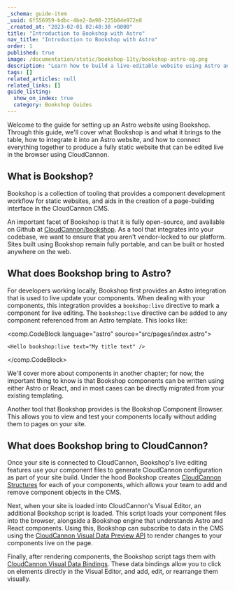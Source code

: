 ```yaml
---
_schema: guide-item
_uuid: 6f556959-bdbc-4be2-8a98-225b84e972e8
_created_at: "2023-02-01 02:40:30 +0000"
title: "Introduction to Bookshop with Astro"
nav_title: "Introduction to Bookshop with Astro"
order: 1
published: true
image: /documentation/static/bookshop-11ty/bookshop-astro-og.png
description: "Learn how to build a live-editable website using Astro and Bookshop on CloudCannon."
tags: []
related_articles: null
related_links: []
guide_listing:
  show_on_index: true
  category: Bookshop Guides
---
```


Welcome to the guide for setting up an Astro website using Bookshop.
Through this guide, we'll cover what Bookshop is and what it brings to the table,
how to integrate it into an Astro website, and how to connect everything together
to produce a fully static website that can be edited live in the browser using CloudCannon.

## What is Bookshop?

Bookshop is a collection of tooling that provides a component development workflow for static websites,
and aids in the creation of a page-building interface in the CloudCannon CMS.

An important facet of Bookshop is that it is fully open-source, and available on Github at [CloudCannon/bookshop](https://github.com/CloudCannon/bookshop/).
As a tool that integrates into your codebase, we want to ensure that you aren't vendor-locked to our platform.
Sites built using Bookshop remain fully portable, and can be built or hosted anywhere on the web.

## What does Bookshop bring to Astro?

For developers working locally, Bookshop first provides an Astro integration that is used to live update your components.
When dealing with your components, this integration provides a `bookshop:live` directive to mark a component for live editing.
The `bookshop:live` directive can be added to any component referenced from an Astro template. This looks like:

<comp.CodeBlock language="astro" source="src/pages/index.astro">
```
<Hello bookshop:live text="My title text" />
```
</comp.CodeBlock>

We'll cover more about components in another chapter; for now, the important thing to know is that Bookshop components
can be written using either Astro or React, and in most cases can be directly migrated from your existing templating.

Another tool that Bookshop provides is the Bookshop Component Browser. This allows you to view and test your components
locally without adding them to pages on your site.

## What does Bookshop bring to CloudCannon?

Once your site is connected to CloudCannon, Bookshop's live editing features use your component files to
generate CloudCannon configuration as part of your site build. Under the hood Bookshop creates
[CloudCannon Structures](/documentation/articles/defining-what-adds-to-an-array-with-array-structures/) for each of your components,
which allows your team to add and remove component objects in the CMS.

Next, when your site is loaded into CloudCannon's Visual Editor, an additional Bookshop script is loaded.
This script loads your component files into the browser, alongside a Bookshop engine that understands Astro and React components.
Using this, Bookshop can subscribe to data in the CMS using the [CloudCannon Visual Data Preview API](/documentation/articles/what-is-live-editing/)
to render changes to your components live on the page.

Finally, after rendering components, the Bookshop script tags them with [CloudCannon Visual Data Bindings](/documentation/articles/what-are-visual-data-bindings/).
These data bindings allow you to click on elements directly in the Visual Editor, and add, edit, or rearrange them visually.
